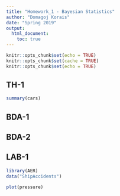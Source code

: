 ```yaml
---
title: "Homework_1 - Bayesian Statistics"
author: "Domagoj Korais"
date: "Spring 2019"
output: 
  html_document:
    toc: true
---
```


```r
knitr::opts_chunk$set(echo = TRUE)
knitr::opts_chunk$set(cache = TRUE)
knitr::opts_chunk$set(echo = TRUE)
```

## TH-1



```r
summary(cars)
```

## BDA-1

## BDA-2

## LAB-1
```r
library(AER)
data("ShipAccidents")

```



```r
plot(pressure)
```

